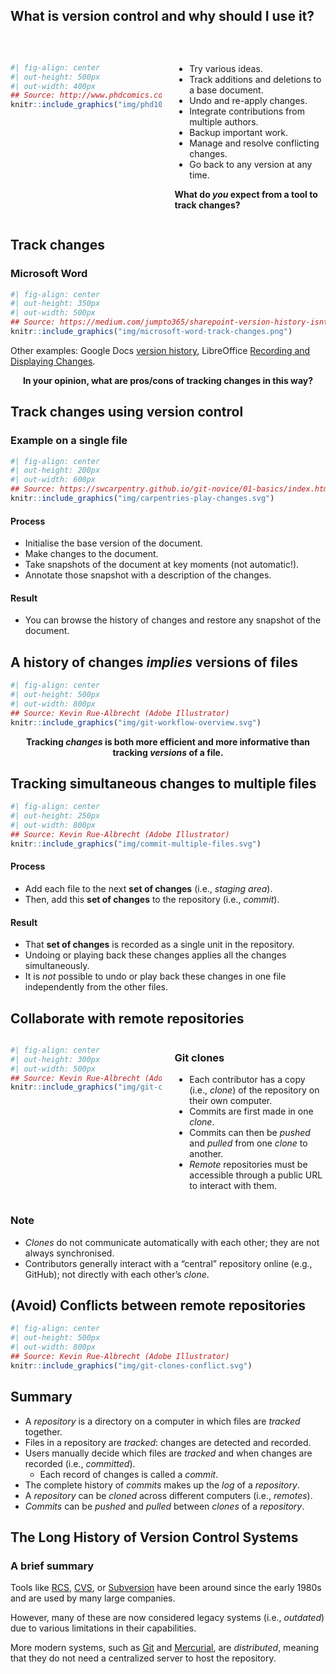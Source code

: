 ## What is version control and why should I use it?

<br/>

:::: {.columns}

::: {.column width="50%"}
```r
#| fig-align: center
#| out-height: 500px
#| out-width: 400px
## Source: http://www.phdcomics.com/comics/archive/phd101212s.gif
knitr::include_graphics("img/phd101212s.gif")
```
:::

::: {.column width="50%"}
- Try various ideas.
- Track additions and deletions to a base document.
- Undo and re-apply changes.
- Integrate contributions from multiple authors.
- Backup important work.
- Manage and resolve conflicting changes.
- Go back to any version at any time.

**What do _you_ expect from a tool to track changes?**
:::

::::

## Track changes

### Microsoft Word

```r
#| fig-align: center
#| out-height: 350px
#| out-width: 500px
## Source: https://medium.com/jumpto365/sharepoint-version-history-isnt-track-changes-fae1b71754ea
knitr::include_graphics("img/microsoft-word-track-changes.png")
```

Other examples:
Google Docs [version history](https://support.google.com/docs/answer/190843?hl=en),
LibreOffice [Recording and Displaying Changes](https://help.libreoffice.org/Common/Recording_and_Displaying_Changes).

::: {style="text-align: center;"}
**In your opinion, what are pros/cons of tracking changes in this way?**
:::

## Track changes using version control

### Example on a single file

```r
#| fig-align: center
#| out-height: 200px
#| out-width: 600px
## Source: https://swcarpentry.github.io/git-novice/01-basics/index.html
knitr::include_graphics("img/carpentries-play-changes.svg")
```

#### Process

- Initialise the base version of the document.
- Make changes to the document.
- Take snapshots of the document at key moments (not automatic!).
- Annotate those snapshot with a description of the changes.

#### Result

- You can browse the history of changes and restore any snapshot of the document.

## A history of changes *implies* versions of files

```r
#| fig-align: center
#| out-height: 500px
#| out-width: 800px
## Source: Kevin Rue-Albrecht (Adobe Illustrator)
knitr::include_graphics("img/git-workflow-overview.svg")
```

::: {style="text-align: center;"}
**Tracking *changes* is both more efficient and more informative than tracking *versions* of a file.**
:::

## Tracking simultaneous changes to multiple files 

```r
#| fig-align: center
#| out-height: 250px
#| out-width: 800px
## Source: Kevin Rue-Albrecht (Adobe Illustrator)
knitr::include_graphics("img/commit-multiple-files.svg")
```

#### Process

- Add each file to the next **set of changes** (i.e., _staging area_).
- Then, add this **set of changes** to the repository (i.e., _commit_).

#### Result

- That **set of changes** is recorded as a single unit in the repository.
- Undoing or playing back these changes applies all the changes simultaneously.
- It is _not_ possible to undo or play back these changes in one file independently from the other files.

## Collaborate with remote repositories

:::: {.columns}

::: {.column width="50%"}
```r
#| fig-align: center
#| out-height: 300px
#| out-width: 500px
## Source: Kevin Rue-Albrecht (Adobe Illustrator)
knitr::include_graphics("img/git-clone-collaboration.svg")
```
:::

::: {.column width="50%"}
### Git clones

- Each contributor has a copy (i.e., _clone_) of the repository on their own computer.
- Commits are first made in one _clone_.
- Commits can then be _pushed_ and _pulled_ from one _clone_ to another.
- _Remote_ repositories must be accessible through a public URL to interact with them.
:::

::::

### Note

- _Clones_ do not communicate automatically with each other; they are not always synchronised.
- Contributors generally interact with a "central" repository online (e.g., GitHub); not directly with each other's _clone_.

## (Avoid) Conflicts between remote repositories

```r
#| fig-align: center
#| out-height: 500px
#| out-width: 800px
## Source: Kevin Rue-Albrecht (Adobe Illustrator)
knitr::include_graphics("img/git-clones-conflict.svg")
```

## Summary

- A _repository_ is a directory on a computer in which files are _tracked_ together.
- Files in a repository are _tracked_: changes are detected and recorded.
- Users manually decide which files are _tracked_ and when changes are recorded (i.e., _committed_).
  + Each record of changes is called a _commit_.
- The complete history of _commits_ makes up the _log_ of a _repository_.
- A _repository_ can be _cloned_ across different computers (i.e., _remotes_).
- _Commits_ can be _pushed_ and _pulled_ between _clones_ of a _repository_.

## The Long History of Version Control Systems

### A brief summary

Tools like [RCS](https://git.savannah.gnu.org/cgit/rcs.git), [CVS](https://savannah.nongnu.org/projects/cvs), or [Subversion](https://subversion.apache.org/) have been around since the early 1980s and are used by many large companies.

However, many of these are now considered legacy systems (i.e., _outdated_) due to various limitations in their capabilities.

More modern systems, such as [Git](https://git-scm.com/) and [Mercurial](https://www.mercurial-scm.org/), are _distributed_, meaning that they do not need a centralized server to host the repository.
